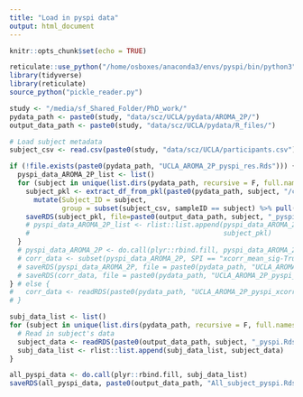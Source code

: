 ```yaml
---
title: "Load in pyspi data"
output: html_document
---
```


```r
knitr::opts_chunk$set(echo = TRUE)
```

```r
reticulate::use_python("/home/osboxes/anaconda3/envs/pyspi/bin/python3")
library(tidyverse)
library(reticulate)
source_python("pickle_reader.py")

study <- "/media/sf_Shared_Folder/PhD_work/"
pydata_path <- paste0(study, "data/scz/UCLA/pydata/AROMA_2P/")
output_data_path <- paste0(study, "data/scz/UCLA/pydata/R_files/")

# Load subject metadata
subject_csv <- read.csv(paste0(study, "data/scz/UCLA/participants.csv"))
```

```r
if (!file.exists(paste0(pydata_path, "UCLA_AROMA_2P_pyspi_res.Rds"))) {
  pyspi_data_AROMA_2P_list <- list()
  for (subject in unique(list.dirs(pydata_path, recursive = F, full.names = F))) {
    subject_pkl <- extract_df_from_pkl(paste0(pydata_path, subject, "/calc.pkl")) %>%
      mutate(Subject_ID = subject,
             group = subset(subject_csv, sampleID == subject) %>% pull(diagnosis))
    saveRDS(subject_pkl, file=paste0(output_data_path, subject, "_pyspi.Rds"))
    # pyspi_data_AROMA_2P_list <- rlist::list.append(pyspi_data_AROMA_2P_list,
    #                                                subject_pkl)
  }
  # pyspi_data_AROMA_2P <- do.call(plyr::rbind.fill, pyspi_data_AROMA_2P_list)
  # corr_data <- subset(pyspi_data_AROMA_2P, SPI == "xcorr_mean_sig-True")
  # saveRDS(pyspi_data_AROMA_2P, file = paste0(pydata_path, "UCLA_AROMA_2P_pyspi_res.Rds"))
  # saveRDS(corr_data, file = paste0(pydata_path, "UCLA_AROMA_2P_pyspi_xcorr.Rds"))
} # else {
#   corr_data <- readRDS(paste0(pydata_path, "UCLA_AROMA_2P_pyspi_xcorr.Rds"))
# }
```

```r
subj_data_list <- list()
for (subject in unique(list.dirs(pydata_path, recursive = F, full.names = F))) {
  # Read in subject's data
  subject_data <- readRDS(paste0(output_data_path, subject, "_pyspi.Rds"))
  subj_data_list <- rlist::list.append(subj_data_list, subject_data)
}

all_pyspi_data <- do.call(plyr::rbind.fill, subj_data_list)
saveRDS(all_pyspi_data, paste0(output_data_path, "All_subject_pyspi.Rds"))
```

